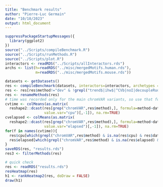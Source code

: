 ```yaml
---
title: "Benchmark results"
author: "Pierre-Luc Germain"
date: "10/10/2023"
output: html_document
---
```


```r
suppressPackageStartupMessages({
  library(ggplot2)
})
source("../Scripts/compileBenchmark.R")
source("../Scripts/runMethods.R")
source("../Scripts/plot.R")
interactors <- readRDS("../Scripts/allInteractors.rds")
archs <- list(h=readRDS("../misc/mergedMotifs.human.rds"),
              m=readRDS("../misc/mergedMotifs.mouse.rds"))
```

```r
datasets <- getDatasets()
res <- compileBenchmark(datasets, interactors=interactors, archetypes = archs)
res <- res[res$method!="dev" & !grepl("trend$|ihw$|^CVb|noI|decoupleRudt$",res$method),]
res <- renameMethods(res)
# time was recorded only for the main chromVAR variants, so use that for all
cvtime <- colMeans(as.matrix(
  reshape2::dcast(res[grep("chromVAR",res$method),], formula=method~dataset,
                  value.var="cpu")[,-1]), na.rm=TRUE)
cvelapsed <- colMeans(as.matrix(
  reshape2::dcast(res[grep("chromVAR",res$method),], formula=method~dataset,
                  value.var="elapsed")[,-1]), na.rm=TRUE)
for(f in names(cvtime)){
  res$cpu[which(grepl("chromVAR",res$method) & is.na(res$cpu) & res$dataset==f)] <- cvtime[[f]]
  res$elapsed[which(grepl("chromVAR",res$method) & is.na(res$elapsed) & res$dataset==f)] <- cvelapsed[[f]]
}
saveRDS(res, "results.rds")
res3 <- filterMethods(res)
```


```r
# quick check
res <- readRDS("results.rds")
resHeatmap(res)
h1 <- rankHeatmap2(res, doDraw = FALSE)
draw(h1)
```

